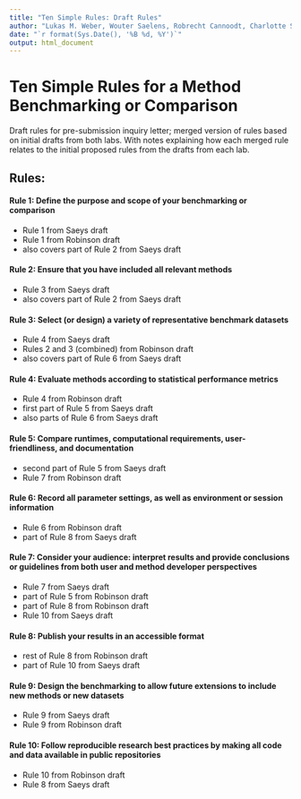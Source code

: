 ```yaml
---
title: "Ten Simple Rules: Draft Rules"
author: "Lukas M. Weber, Wouter Saelens, Robrecht Cannoodt, Charlotte Soneson, Yvan Saeys, Mark D. Robinson"
date: "`r format(Sys.Date(), '%B %d, %Y')`"
output: html_document
---
```



# Ten Simple Rules for a Method Benchmarking or Comparison

Draft rules for pre-submission inquiry letter; merged version of rules based on initial drafts from both labs. With notes explaining how each merged rule relates to the initial proposed rules from the drafts from each lab.


## Rules:


#### Rule 1: Define the purpose and scope of your benchmarking or comparison

- Rule 1 from Saeys draft
- Rule 1 from Robinson draft
- also covers part of Rule 2 from Saeys draft


#### Rule 2: Ensure that you have included all relevant methods

- Rule 3 from Saeys draft
- also covers part of Rule 2 from Saeys draft


#### Rule 3: Select (or design) a variety of representative benchmark datasets

- Rule 4 from Saeys draft
- Rules 2 and 3 (combined) from Robinson draft
- also covers part of Rule 6 from Saeys draft


#### Rule 4: Evaluate methods according to statistical performance metrics

- Rule 4 from Robinson draft
- first part of Rule 5 from Saeys draft
- also parts of Rule 6 from Saeys draft


#### Rule 5: Compare runtimes, computational requirements, user-friendliness, and documentation

- second part of Rule 5 from Saeys draft
- Rule 7 from Robinson draft


#### Rule 6: Record all parameter settings, as well as environment or session information

- Rule 6 from Robinson draft
- part of Rule 8 from Saeys draft


#### Rule 7: Consider your audience: interpret results and provide conclusions or guidelines from both user and method developer perspectives

- Rule 7 from Saeys draft
- part of Rule 5 from Robinson draft
- part of Rule 8 from Robinson draft
- Rule 10 from Saeys draft


#### Rule 8: Publish your results in an accessible format

- rest of Rule 8 from Robinson draft
- part of Rule 10 from Saeys draft


#### Rule 9: Design the benchmarking to allow future extensions to include new methods or new datasets

- Rule 9 from Saeys draft
- Rule 9 from Robinson draft


#### Rule 10: Follow reproducible research best practices by making all code and data available in public repositories

- Rule 10 from Robinson draft
- Rule 8 from Saeys draft



